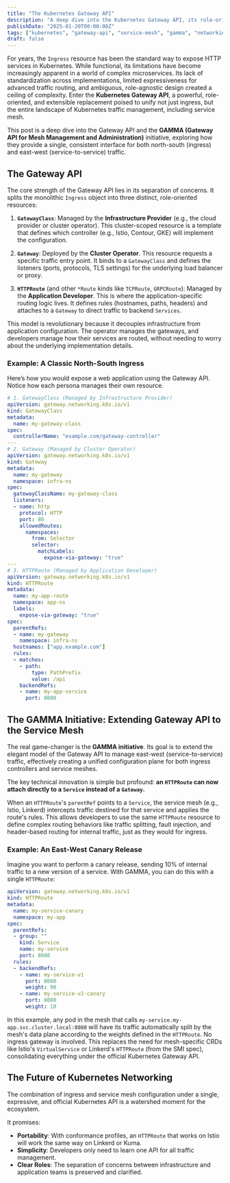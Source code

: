 ```yaml
---
title: "The Kubernetes Gateway API"
description: "A deep dive into the Kubernetes Gateway API, its role-oriented design, and how the GAMMA initiative is extending it to create a single, unified API for both north-south ingress and east-west service mesh traffic."
publishDate: "2025-01-20T00:00:00Z"
tags: ["kubernetes", "gateway-api", "service-mesh", "gamma", "networking", "istio", "linkerd"]
draft: false
---
```


For years, the `Ingress` resource has been the standard way to expose HTTP services in Kubernetes. While functional, its limitations have become increasingly apparent in a world of complex microservices. Its lack of standardization across implementations, limited expressiveness for advanced traffic routing, and ambiguous, role-agnostic design created a ceiling of complexity. Enter the **Kubernetes Gateway API**, a powerful, role-oriented, and extensible replacement poised to unify not just ingress, but the entire landscape of Kubernetes traffic management, including service mesh.

This post is a deep dive into the Gateway API and the **GAMMA (Gateway API for Mesh Management and Administration)** initiative, exploring how they provide a single, consistent interface for both north-south (ingress) and east-west (service-to-service) traffic.

## The Gateway API

The core strength of the Gateway API lies in its separation of concerns. It splits the monolithic `Ingress` object into three distinct, role-oriented resources:

1.  **`GatewayClass`**: Managed by the **Infrastructure Provider** (e.g., the cloud provider or cluster operator). This cluster-scoped resource is a template that defines which controller (e.g., Istio, Contour, GKE) will implement the configuration.

2.  **`Gateway`**: Deployed by the **Cluster Operator**. This resource requests a specific traffic entry point. It binds to a `GatewayClass` and defines the listeners (ports, protocols, TLS settings) for the underlying load balancer or proxy.

3.  **`HTTPRoute`** (and other `*Route` kinds like `TCPRoute`, `GRPCRoute`): Managed by the **Application Developer**. This is where the application-specific routing logic lives. It defines rules (hostnames, paths, headers) and attaches to a `Gateway` to direct traffic to backend `Services`.

This model is revolutionary because it decouples infrastructure from application configuration. The operator manages the gateways, and developers manage how their services are routed, without needing to worry about the underlying implementation details.

### Example: A Classic North-South Ingress

Here’s how you would expose a web application using the Gateway API. Notice how each persona manages their own resource.

```yaml
# 1. GatewayClass (Managed by Infrastructure Provider)
apiVersion: gateway.networking.k8s.io/v1
kind: GatewayClass
metadata:
  name: my-gateway-class
spec:
  controllerName: "example.com/gateway-controller"
---
# 2. Gateway (Managed by Cluster Operator)
apiVersion: gateway.networking.k8s.io/v1
kind: Gateway
metadata:
  name: my-gateway
  namespace: infra-ns
spec:
  gatewayClassName: my-gateway-class
  listeners:
  - name: http
    protocol: HTTP
    port: 80
    allowedRoutes:
      namespaces:
        from: Selector
        selector:
          matchLabels:
            expose-via-gateway: "true"
---
# 3. HTTPRoute (Managed by Application Developer)
apiVersion: gateway.networking.k8s.io/v1
kind: HTTPRoute
metadata:
  name: my-app-route
  namespace: app-ns
  labels:
    expose-via-gateway: "true"
spec:
  parentRefs:
  - name: my-gateway
    namespace: infra-ns
  hostnames: ["app.example.com"]
  rules:
  - matches:
    - path:
        type: PathPrefix
        value: /api
    backendRefs:
    - name: my-app-service
      port: 8080
```

## The GAMMA Initiative: Extending Gateway API to the Service Mesh

The real game-changer is the **GAMMA initiative**. Its goal is to extend the elegant model of the Gateway API to manage east-west (service-to-service) traffic, effectively creating a unified configuration plane for both ingress controllers and service meshes.

The key technical innovation is simple but profound: **an `HTTPRoute` can now attach directly to a `Service` instead of a `Gateway`.**

When an `HTTPRoute`'s `parentRef` points to a `Service`, the service mesh (e.g., Istio, Linkerd) intercepts traffic destined for that service and applies the route's rules. This allows developers to use the same `HTTPRoute` resource to define complex routing behaviors like traffic splitting, fault injection, and header-based routing for internal traffic, just as they would for ingress.

### Example: An East-West Canary Release

Imagine you want to perform a canary release, sending 10% of internal traffic to a new version of a service. With GAMMA, you can do this with a single `HTTPRoute`:

```yaml
apiVersion: gateway.networking.k8s.io/v1
kind: HTTPRoute
metadata:
  name: my-service-canary
  namespace: my-app
spec:
  parentRefs:
  - group: ""
    kind: Service
    name: my-service
    port: 8080
  rules:
  - backendRefs:
    - name: my-service-v1
      port: 8080
      weight: 90
    - name: my-service-v2-canary
      port: 8080
      weight: 10
```

In this example, any pod in the mesh that calls `my-service.my-app.svc.cluster.local:8080` will have its traffic automatically split by the mesh's data plane according to the weights defined in the `HTTPRoute`. No ingress gateway is involved. This replaces the need for mesh-specific CRDs like Istio's `VirtualService` or Linkerd's `HTTPRoute` (from the SMI spec), consolidating everything under the official Kubernetes Gateway API.

## The Future of Kubernetes Networking

The combination of ingress and service mesh configuration under a single, expressive, and official Kubernetes API is a watershed moment for the ecosystem. 

It promises:

-   **Portability**: With conformance profiles, an `HTTPRoute` that works on Istio will work the same way on Linkerd or Kuma.
-   **Simplicity**: Developers only need to learn one API for all traffic management.
-   **Clear Roles**: The separation of concerns between infrastructure and application teams is preserved and clarified.